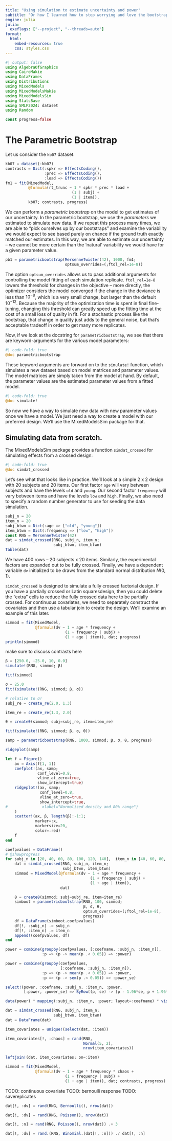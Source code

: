 ```yaml
---
title: "Using simulation to estimate uncertainty and power"
subtitle: "Or how I learned how to stop worrying and love the bootstrap"
engine: julia
julia:
  exeflags: ["--project", "--threads=auto"]
format:
  html:
    embed-resources: true
    css: styles.css
---
```


```julia
#| output: false
using AlgebraOfGraphics
using CairoMakie
using DataFrames
using Distributions
using MixedModels
using MixedModelsMakie
using MixedModelsSim
using StatsBase
using SMLP2024: dataset
using Random

const progress=false
```

# The Parametric Bootstrap

Let us consider the `kb07` dataset.

```julia
kb07 = dataset(:kb07)
contrasts = Dict(:spkr => EffectsCoding(),
                 :prec => EffectsCoding(),
                 :load => EffectsCoding())
fm1 = fit(MixedModel,
          @formula(rt_trunc ~ 1 * spkr * prec * load +
                             (1 | subj) +
                             (1 | item)),
          kb07; contrasts, progress)
```

We can perform a *parametric bootstrap* on the model to get estimates of our uncertainty.
In the parametric bootstrap, we use the *parameters* we estimated to simulate new data.
If we repeat this process many times, we are able to "pick ourselves up by our bootstraps"
and examine the variability we would expect to see based purely on chance if the ground truth
exactly matched our estimates.
In this way, we are able to estimate our uncertainty -- we cannot be more certain than the 'natural'
variability we would have for a given parameter value.

```julia
pb1 = parametricbootstrap(MersenneTwister(42), 1000, fm1;
                          optsum_overrides=(;ftol_rel=1e-8))
```


:::{.callout-tip collapse=true, title="`optsum_overrides`"}
The option `optsum_overrides` allows us to pass additional arguments for controlling the model fitting of each simulation replicate.
`ftol_rel=1e-8` lowers the threshold for changes in the objective -- more directly, the optimizer considers the model converged if the change in the deviance is less than $10^{-8}$, which is a very small change, but larger than the default $10^{-12}$. Because the majority of the optimization time is spent in final fine-tuning, changing this threshold can greatly speed up the fitting time at the cost of a small loss of quality in fit. For a stochastic process like the bootstrap, that change in quality just adds to the general noise, but that's acceptable tradeoff in order to get many more replicates.
:::

Now, if we look at the docstring for `parametricbootstrap`, we see that there are keyword-arguments for the various model parameters:

:::{.border id="docstring"}
```julia
#| code-fold: true
@doc parametricbootstrap
```
:::

These keyword arguments are forward on to the `simulate!` function, which simulates a new dataset based on model matrices and parameter values.
The model matrices are simply taken from the model at hand.
By default, the parameter values are the estimated parameter values from a fitted model.

:::{.border id="docstring"}
```julia
#| code-fold: true
@doc simulate!
```
:::

So now we have a way to simulate new data with new parameter values once we have a model.
We just need a way to create a model with our preferred design.
We'll use the MixedModelsSim package for that.

## Simulating data from scratch.

The MixedModelsSim package provides a function `simdat_crossed` for simulating effects from a crossed design:

:::{.border id="docstring"}
```julia
#| code-fold: true
@doc simdat_crossed
```
:::

Let's see what that looks like in practice.
We'll look at a simple 2 x 2 design with 20 subjects and 20 items.
Our first factor `age` will vary between subjects and have the levels `old` and `young`.
Our second factor `frequency` will vary between items and have the levels `low` and `high`.
Finally, we also need to specify a random number generator to use for seeding the data simulation.

```julia
subj_n = 20
item_n = 20
subj_btwn = Dict(:age => ["old", "young"])
item_btwn = Dict(:frequency => ["low", "high"])
const RNG = MersenneTwister(42)
dat = simdat_crossed(RNG, subj_n, item_n;
                     subj_btwn, item_btwn)
Table(dat)
```

We have 400 rows -- 20 subjects x 20 items.
Similarly, the experimental factors are expanded out to be fully crossed.
Finally, we have a dependent variable `dv` initialized to be draws from the standard normal distribution $N(0,1)$.

:::{.callout-note title="Latin squares, partial crossing, and continuous covariates"}
`simdat_crossed` is designed to simulate a fully crossed factorial design.
If you have a partially crossed or Latin squaresdesign, then you could delete the "extra" cells to reduce the fully crossed data here to be partially crossed.
For continuous covariates, we need to separately construct the covariates and then use a tabular join to create the design.
We'll examine an example of this later.
:::

```julia
simmod = fit(MixedModel,
             @formula(dv ~ 1 + age * frequency +
                          (1 + frequency | subj) +
                          (1 + age | item)), dat; progress)
println(simmod)
```

make sure to discuss contrasts here

```julia
β = [250.0, -25.0, 10, 0.0]
simulate!(RNG, simmod; β)
```


```julia
fit!(simmod)
```

```julia
σ = 25.0
fit!(simulate!(RNG, simmod; β, σ))
```

```julia
# relative to σ!
subj_re = create_re(2.0, 1.3)
```

```julia
item_re = create_re(1.3, 2.0)
```

```julia
θ = createθ(simmod; subj=subj_re, item=item_re)
```

```julia
fit!(simulate!(RNG, simmod; β, σ, θ))
```

```julia
samp = parametricbootstrap(RNG, 1000, simmod; β, σ, θ, progress)
```

```julia
ridgeplot(samp)
```

```julia
let f = Figure()
    ax = Axis(f[1, 1])
    coefplot!(ax, samp;
              conf_level=0.8,
              vline_at_zero=true,
              show_intercept=true)
    ridgeplot!(ax, samp;
               conf_level=0.8,
               vline_at_zero=true,
               show_intercept=true,
#               xlabel="Normalized density and 80% range")
    )
    scatter!(ax, β, length(β):-1:1;
             marker=:x,
             markersize=20,
             color=:red)
    f
end
```


```julia
coefpvalues = DataFrame()
# @showprogress 
for subj_n in [20, 40, 60, 80, 100, 120, 140],  item_n in [40, 60, 80, 100, 120, 140]
    dat = simdat_crossed(RNG, subj_n, item_n;
                         subj_btwn, item_btwn)
    simmod = MixedModel(@formula(dv ~ 1 + age * frequency +
                                     (1 + frequency | subj) +
                                     (1 + age | item)),
                        dat)

    θ = createθ(simmod; subj=subj_re, item=item_re)
    simboot = parametricbootstrap(RNG, 100, simmod;
                                  β, σ, θ,
                                  optsum_overrides=(;ftol_rel=1e-8),
                                  progress)
    df = DataFrame(simboot.coefpvalues)
    df[!, :subj_n] .= subj_n
    df[!, :item_n] .= item_n
    append!(coefpvalues, df)
end
```

```julia
power = combine(groupby(coefpvalues, [:coefname, :subj_n, :item_n]),
                :p => (p -> mean(p .< 0.05)) => :power)
```

```julia
power = combine(groupby(coefpvalues,
                        [:coefname, :subj_n, :item_n]),
                :p => (p -> mean(p .< 0.05)) => :power,
                :p => (p -> sem(p .< 0.05)) => :power_se)

```

```julia
select!(power, :coefname, :subj_n, :item_n, :power,
        [:power, :power_se] => ByRow((p, se) -> [p - 1.96*se, p + 1.96*se]) => [:lower, :upper])
```


```julia
data(power) * mapping(:subj_n, :item_n, :power; layout=:coefname) * visual(Heatmap) |> draw
```


```julia
dat = simdat_crossed(RNG, subj_n, item_n;
                     subj_btwn, item_btwn)
dat = DataFrame(dat)
```

```julia
item_covariates = unique!(select(dat, :item))
```


```julia
item_covariates[!, :chaos] = rand(RNG,
                                  Normal(5, 2),
                                  nrow(item_covariates))
```

```julia
leftjoin!(dat, item_covariates; on=:item)
```

```julia
simmod = fit(MixedModel,
             @formula(dv ~ 1 + age * frequency * chaos +
                          (1 + frequency | subj) +
                          (1 + age | item)), dat; contrasts, progress)
```

TODO: continuous covariate
TODO: bernoulli response
TODO: savereplicates

```julia
dat[!, :dv] = rand(RNG, Bernoulli(), nrow(dat))
```

```julia
dat[!, :dv] = rand(RNG, Poisson(), nrow(dat))
```

```julia
dat[!, :n] = rand(RNG, Poisson(), nrow(dat)) .+ 3
```

```julia
dat[!, :dv] = rand.(RNG, Binomial.(dat[!, :n])) ./ dat[!, :n]
```
